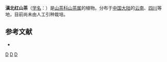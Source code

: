 {{Speciesbox 
| taxon = Camellia boreali-yunnanica 
| authority =Chang
}}

'''滇北红山茶'''（[[学名|学名]]：{{lang|la|''Camellia boreali-yunnanica''}}）是[[山茶科|山茶科]][[山茶属|山茶属]]的植物。分布于[[中国大陆|中国大陆]]的[[云南|云南]]、[[四川|四川]]等地，目前尚未由人工引种栽培。

== 参考文献 ==
<div class="references-small">
* {{cite web| url =http://www.bioinfo.cn/db05/KmzwSpecies.php?action=view&id=28948| title =滇北红山茶| work =《中国高等植物数据库全库》| publisher =中国科学院微生物研究所| author =昆明植物研究所| accessdate =2009-02-26| deadurl =yes| archiveurl =https://web.archive.org/web/20160304235908/http://www.bioinfo.cn/db05/KmzwSpecies.php?action=view&id=28948| archivedate =2016-03-04}}
</div>
{{Taxonbar|from=Q15232699}}

[[Category:山茶属|D]]
[[Category:云南植物|D]]
[[Category:四川植物|D]]